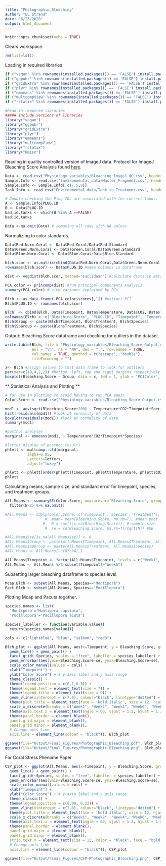 ```yaml
---
title: "Photographic_Bleaching"
author: "EL Strand"
date: "6/23/2020"
output: html_document
---
```


```r
knitr::opts_chunk$set(echo = TRUE)
```

Clears workspace. 
```r
rm(list=ls())
```

Loading in required libraries. 
```r
if ("vegan" %in% rownames(installed.packages()) == 'FALSE') install.packages('vegan') 
if ("ggpubr" %in% rownames(installed.packages()) == 'FALSE') install.packages('ggpubr') 
if ("gridExtra" %in% rownames(installed.packages()) == 'FALSE') install.packages('gridExtra') 
if ("plyr" %in% rownames(installed.packages()) == 'FALSE') install.packages('plyr') 
if ("emmeans" %in% rownames(installed.packages()) == 'FALSE') install.packages('emmeans') 
if ("multcompView" %in% rownames(installed.packages()) == 'FALSE') install.packages('multcompView') 
if ("rstatix" %in% rownames(installed.packages()) == 'FALSE') install.packages('rstatix') 

#Read in required libraries
##### Include Versions of libraries
library("vegan")
library("ggpubr")
library("gridExtra")
library("plyr") 
library("emmeans")
library("multcompView")
library("rstatix")
library("Rmisc")
```

Reading in quality controlled version of ImageJ data.
Protocol for ImageJ Bleaching Score Analysis found [here](https://emmastrand.github.io/EmmaStrand_Notebook/ImageJ-Analysis-Protocols/).  
```r
Data <- read.csv("Physiology_variables/Bleaching_ImageJ_QC.csv", header=T, sep=",", na.string="NA") #read in data file
Sample.Info <- read.csv("Environmental_data/Master_Fragment.csv", header=T, sep=",", na.string="NA") #read in data file 
Sample.Info <- Sample.Info[,c(7,5,9)]
Tank.Info <- read.csv("Environmental_data/Tank_to_Treatment.csv", header=T, sep=",", na.string="NA") #read in data file 

# Double checking the Plug IDs are associated with the correct tanks. 
A <- Sample.Info$PLUG.ID
B <- Data$PLUG.ID
bad.id.tanks <- which(B %in% A ==FALSE)
bad.id.tanks

Data <-na.omit(Data) # removing all rows with NA values 
```

Normalizing to color standards. 
```r
Data$Red.Norm.Coral <- Data$Red.Coral/Data$Red.Standard
Data$Green.Norm.Coral <- Data$Green.Coral/Data$Green.Standard
Data$Blue.Norm.Coral <- Data$Blue.Coral/Data$Blue.Standard
```

```r
blch.scor <- as.matrix(cbind(Data$Red.Norm.Coral,Data$Green.Norm.Coral,Data$Blue.Norm.Coral)) #create matrix
rownames(blch.scor) <- Data$PLUG.ID #name columns in dataframe

dist <- vegdist(blch.scor, method="euclidean") #calculate distance matrix of color scores

PCA.color <- princomp(dist) #run principal components Analysis
summary(PCA.color) # view variance explained by PCs

Blch <- as.data.frame(-PCA.color$scores[,1]) #extract PC1
Blch$PLUG.ID <- rownames(blch.scor)

Blch  <- cbind(Blch, Data$Timepoint, Data$Temperature, Data$CO2, Data$Treatment, Data$Species) #make a dataframe of PC1 and experiment factors
colnames(Blch) <- c("Bleaching.Score", "PLUG.ID", "Timepoint", "Temperature", "CO2", "Treatment", "Species")
Blch$Group <- paste(Blch$Timepoint, Blch$Treatment, Blch$Species)
Blch$SpGroup <- paste(Blch$Treatment, Blch$Species)
```

Output: Bleaching Score dataframe and checking for outliers in the dataset. 
```r
write.table(Blch, file = "Physiology_variables/Bleaching_Score_Output.csv", append = FALSE, quote = TRUE, sep = ",",
            eol = "\n", na = "NA", dec = ".", row.names = TRUE,
            col.names = TRUE, qmethod = c("escape", "double"),
            fileEncoding = "")

x<- Blch #assign values to test data frame to look for outliers
par(mar=c(10,4,2,2)) #bottom, left, top and right margins respectively
boxplot(Bleaching.Score ~ Group, data = x, lwd = 1, ylab = 'PC1Color', las=2, cex=0.8) #plot boxplot of PC1 color score by treatment and timepoint

```

** Statistical Analysis and Plotting ** 
```r
# for use in plotting to avoid having to run PCA again
Color.Score <- read.csv("Physiology_variables/Bleaching_Score_Output.csv", header=T, sep=",", na.string="NA") #read in data file

mod1 <- aov(sqrt(Bleaching.Score+200) ~ Temperature*CO2*Timepoint*Species, data=Color.Score) #run an ANOVA 
hist(residuals(mod1)) #look at normality of data
boxplot(residuals(mod1)) #look at normality of data
summary(mod1)

#posthoc analyses
marginal <- emmeans(mod1, ~ Temperature*CO2*Timepoint*Species)

#letter display of posthoc results
phlett <- multcomp::cld(marginal,
          alpha=0.05,
          Letters=letters,
          adjust="tukey")

phlett <- phlett[order(phlett$Timepoint, phlett$Temperature, phlett$CO2, phlett$Species),]
phlett
```

Calculating means, sample size, and standard error for timepoint, species, and treatment groups. 
```r
All.Means <- summarySE(Color.Score, measurevar="Bleaching.Score", groupvars=c("Species", "Timepoint", "Treatment", "Temperature", "CO2")) %>% 
  filter(N>2) %>% na.omit()

#All.Means <- ddply(Color.Score, c('Timepoint','Species','Treatment'), summarize,
                  #  mean= mean(Bleaching.Score, na.rm=T), #mean pnet
                 #   N = sum(!is.na(Bleaching.Score)), # sample size
                  #  se = sd(Bleaching.Score, na.rm=T)/sqrt(N)) #SE

#All.Means$se[is.na(All.Means$se)] <- 0
#All.Means$Group <- paste(All.Means$Timepoint, All.Means$Treatment, All.Means$Species)
#All.Means$SpGroup <- paste(All.Means$Treatment, All.Means$Species)
#All.Means <- All.Means[-c(87:94),]

All.Means$Timepoint <- factor(All.Means$Timepoint, levels = c("Week1", "Week2", "Week3", "Week4", "Week5", "Week6", "Week7", "Week8", "Week9", "Week10", "Week11", "Week12", "Week13", "Week14", "Week15", "Week16")) 
All.Means <- All.Means %>% subset(Timepoint!="Week5")
```

Subsetting larger bleaching dataframe to species level.
```r
Mcap.Blch <- subset(All.Means, Species=="Montipora")
Pact.Blch <- subset(All.Means, Species=="Pocillopora")
```

Plotting Mcap and Pacuta together.
```r
species.names <- list(
  'Montipora'="Montipora capitata",
  'Pocillopora'="Pocillopora acuta")

species_labeller <- function(variable,value){
  return(species.names[value])}

cols <- c("lightblue", "blue", "salmon", "red3")

Blch_plot <- ggplot(All.Means, aes(x=Timepoint, y = Bleaching.Score, group = Treatment, color = Treatment)) +
  geom_line() + geom_point() +
  facet_grid(~Species, scales = "free", labeller = species_labeller) +
  geom_errorbar(aes(ymin=Bleaching.Score-se, ymax=Bleaching.Score+se), width=.2) +
  scale_color_manual(values = cols) + 
  xlab("Timepoint") + 
  ylab("Color Score") + # y-axis label and y axis range
  theme_classic() + 
  theme(legend.position = c(0.1,0.3)) +
  theme(legend.text = element_text(size = 7)) +
  theme(legend.title = element_text(size = 9)) +
  geom_vline(xintercept = c(7.8), colour="black", linetype="dotted") +
  theme(plot.title = element_text(face = 'bold.italic', size = 12, hjust = 0)) + 
  scale_x_discrete(breaks = c("Week1", "Week2", "Week4", "Week6", "Week8", "Week12", "Week16"), labels = c("1 week", "2 week", "4 week", "6 week", "8 week", "12 week", "16 week")) +
  theme(axis.text.x = element_text(angle = 60, vjust = 1.2, hjust = 1.3)) + #Set the text angle
  theme(panel.border = element_blank(),
  panel.grid.major = element_blank(),
  panel.grid.minor = element_blank(),
  # Change axis line
  axis.line = element_line(colour = "black")); Blch_plot

ggsave(file="Output/Final_Figures/Photographic_Bleaching.pdf", Blch_plot, width = 11, height = 6, units = c("in"))
ggsave(file="Output/Final_Figures/Photographic_Bleaching.png", Blch_plot, width = 11, height = 6, units = c("in"))
```

For Coral Stress Phenome Paper
```r
CSP_plot <- ggplot(All.Means, aes(x=Timepoint, y = Bleaching.Score, group = Treatment, color = Treatment)) +
  geom_line() + geom_point() +
  facet_grid(~Species, scales = "free", labeller = species_labeller) +
  geom_errorbar(aes(ymin=Bleaching.Score-se, ymax=Bleaching.Score+se), width=.2) +
  scale_color_manual(values = cols) + 
  xlab("Timepoint") + 
  ylab("Color Score") + # y-axis label and y axis range
  theme_classic() + 
  theme(legend.position = c(0.09, 0.22)) +
  geom_vline(xintercept = c(7.8), colour="black", linetype="dotted") +
  theme(plot.title = element_text(face = 'bold.italic', size = 12, hjust = 0)) + 
  scale_x_discrete(breaks = c("Week1", "Week2", "Week4", "Week6", "Week8", "Week12", "Week16"), labels = c("1 week", "2 week", "4 week", "6 week", "8 week", "12 week", "16 week")) +
  theme(axis.text.x = element_text(angle = 60, vjust = 1.2, hjust = 1.3)) + #Set the text angle
  theme(panel.border = element_blank(),
  panel.grid.major = element_blank(),
  panel.grid.minor = element_blank(),
  strip.text.x = element_text(size = 12, color = "black", face = "bold.italic"),
  # Change axis line
  axis.line = element_line(colour = "black")); CSP_plot

ggsave(file="Output/Final_Figures/CSP-Photographic_Bleaching.png", CSP_plot, width = 11, height = 6, units = c("in"))
```

